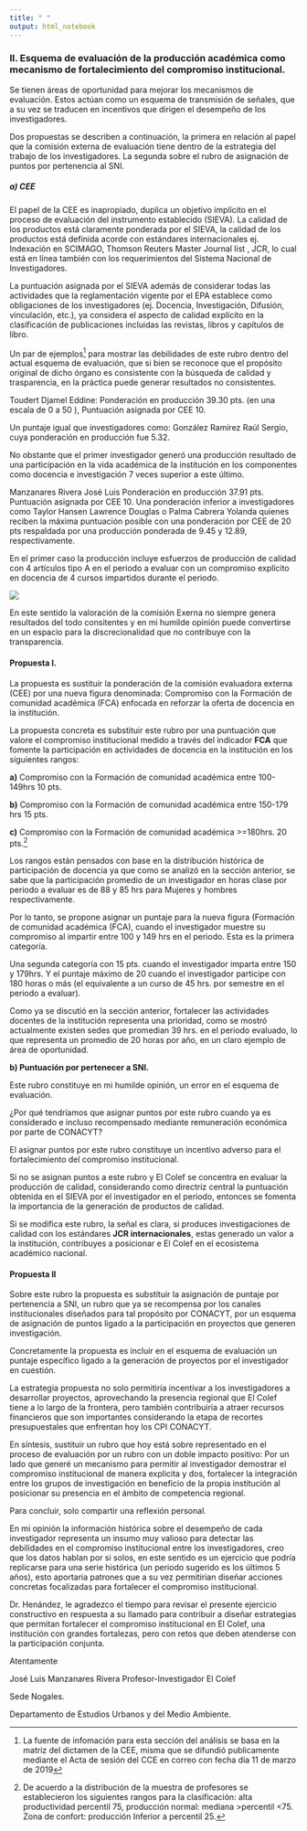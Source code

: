 ```yaml
---
title: " "
output: html_notebook
---
```


### II. Esquema de evaluación de la producción académica como mecanismo de fortalecimiento del compromiso institucional.

Se tienen áreas de oportunidad para mejorar los mecanismos de evaluación. Estos actúan como un esquema de transmisión de señales, que a su vez se traducen en incentivos que dirigen el desempeño de los investigadores.

Dos propuestas se describen a continuación, la primera en relación al papel que la comisión externa de evaluación tiene dentro de la estrategia del trabajo de los investigadores. La segunda sobre el rubro de asignación de puntos por pertenencia al SNI.

##### a)	CEE 

El papel de la CEE es inapropiado, duplica un objetivo implícito en el proceso de evaluación del instrumento establecido (SIEVA).
La calidad de los productos está claramente ponderada por el SIEVA, la calidad de los productos está definida acorde con estándares internacionales ej. Indexación en SCIMAGO, Thomson Reuters Master Journal list , JCR, lo cual está en línea también con los requerimientos del Sistema Nacional de Investigadores.


La puntuación asignada por el SIEVA además de considerar todas las actividades que la reglamentación vigente por el EPA establece como obligaciones de los investigadores (ej. Docencia, Investigación, Difusión, vinculación, etc.), ya considera el aspecto de calidad explícito en la clasificación de publicaciones incluidas las revistas, libros y capítulos de libro.  


Un par de ejemplos^[La fuente de infomación para esta sección del análisis se basa en la matriz del dictamen de la CEE, misma que se  difundió publicamente mediante el Acta de sesión  del CCE en correo con fecha  dia 11 de marzo de 2019] para mostrar las debilidades de este rubro dentro del actual esquema de evaluación, que si bien se reconoce que el propósito original de dicho órgano es consistente con la búsqueda de calidad y trasparencia, en la práctica puede generar resultados no consistentes.  


Toudert Djamel Eddine: Ponderación en producción 39.30 pts. (en una escala de 0 a 50 ), Puntuación asignada por CEE 10.

Un puntaje igual que investigadores como: González Ramírez Raúl Sergio, cuya ponderación en producción fue 5.32. 

No obstante que el primer investigador generó una producción resultado de una participación en la vida académica de la institución en los componentes como docencia e investigación  7 veces superior a este último. 

Manzanares Rivera José Luis Ponderación en producción 37.91 pts. Puntuación asignada por CEE 10. Una ponderación inferior a investigadores como Taylor Hansen Lawrence Douglas o Palma Cabrera Yolanda quienes reciben la máxima puntuación posible con una ponderación por CEE de 20 pts respaldada por una producción ponderada de 9.45  y 12.89, respectivamente.

En el primer caso la producción incluye esfuerzos de producción de calidad con 4 artículos tipo A en el periodo a evaluar con un compromiso explícito en docencia de 4 cursos impartidos durante el periodo.

![](/img/cee.jpg)


En este sentido la valoración de la comisión Exerna no siempre genera resultados del todo consitentes y en mi humilde opinión puede convertirse en un espacio para la discrecionalidad que no contribuye con la transparencia. 

#### Propuesta I.

La propuesta es sustituir la ponderación de la comisión evaluadora externa (CEE) por una nueva figura denominada:  Compromiso con la Formación de comunidad académica (FCA) enfocada en reforzar la oferta de docencia en la institución.


La propuesta concreta es substituir este rubro por una puntuación que valore el compromiso institucional medido a través del indicador **FCA** que fomente la participación en actividades de docencia en la institución en los siguientes rangos:

**a)**	Compromiso con la Formación de comunidad académica entre 100-149hrs 	10 pts.


**b)**	Compromiso con la Formación de comunidad académica entre 150-179 hrs  	15 pts.


**c)**	Compromiso con la Formación de comunidad académica >=180hrs.  		20 pts.^[
De acuerdo a la distribución de la muestra de profesores se establecieron los siguientes rangos para la clasificación: alta productividad percentil 75, producción normal: mediana >percentil <75. Zona de confort: producción Inferior a percentil 25.]


Los rangos están pensados con base en la distribución histórica de participación de docencia ya que como se analizó en la sección anterior, se sabe que la participación promedio de un investigador en horas clase por periodo a evaluar es de 88 y 85 hrs para Mujeres y hombres respectivamente. 

Por lo tanto, se propone asignar un puntaje para la nueva figura (Formación de comunidad académica (FCA), cuando el investigador muestre su compromiso al impartir entre 100 y 149 hrs en el periodo.  Esta es la primera categoría. 


Una segunda categoría con 15 pts. cuando el investigador imparta entre 150 y  179hrs. Y el puntaje máximo de 20 cuando el investigador participe con 180 horas o más (el equivalente a un curso de 45 hrs. por semestre en el periodo a evaluar).


Como ya se discutió en la sección anterior, fortalecer las actividades docentes de la institución representa una prioridad, como se mostró actualmente existen sedes que promedian 39 hrs. en el periodo evaluado, lo que representa un promedio de 20 horas por año, en un claro ejemplo de área de oportunidad.

  

**b) Puntuación por pertenecer a SNI.** 

Este rubro constituye en mi humilde opinión, un error en el esquema de evaluación. 

¿Por qué tendríamos que asignar puntos por este rubro cuando ya es considerado e incluso recompensado mediante remuneración económica por parte de CONACYT?

El asignar puntos por este rubro constituye un incentivo adverso para el fortalecimiento del compromiso institucional. 

Si no se asignan puntos a este rubro y El Colef se concentra en evaluar la producción de calidad, considerando como directriz central la puntuación obtenida en el SIEVA por el investigador en el periodo, entonces se fomenta la importancia de la generación de productos de calidad.


Si se modifica este rubro, la señal es clara, si produces investigaciones de calidad con los estándares **JCR internacionales**, estas generado un valor a la institución, contribuyes a posicionar e El Colef en el ecosistema académico nacional.

#### Propuesta II

Sobre este rubro la propuesta es substituir la asignación de puntaje por pertenencia a SNI, un rubro que ya se recompensa por los canales institucionales diseñados para tal propósito por CONACYT, por un esquema de asignación de puntos ligado a la participación en proyectos que generen investigación.

Concretamente la propuesta es incluir en el esquema de evaluación un puntaje específico ligado a la generación de proyectos por el investigador en cuestión. 

La estrategia propuesta no solo permitiría incentivar a los investigadores a desarrollar proyectos, aprovechando la presencia regional que El Colef tiene a lo largo de la frontera, pero también contribuiría a atraer recursos financieros que son importantes considerando la etapa de recortes presupuestales que enfrentan hoy los CPI CONACYT.

En síntesis, sustituir un rubro que hoy está sobre representado en el proceso de evaluación por un rubro con un doble impacto positivo: Por un lado que generé un mecanismo para permitir al investigador demostrar el compromiso institucional de manera explicita y dos, fortalecer la integración entre los grupos de investigación en beneficio de la propia institución al posicionar su presencia en el ámbito de competencia regional.


Para concluir, solo compartir una reflexión personal. 

En mi opinión la información histórica sobre el desempeño de cada investigador representa un insumo  muy valioso para detectar las debilidades en el compromiso institucional entre los investigadores, creo que los datos hablan por si solos, en este sentido es un ejercicio que podría replicarse  para una serie histórica (un periodo sugerido es los últimos 5 años), esto aportaria patrones  que a su vez permitirian diseñar acciones concretas focalizadas para fortalecer el compromiso institucional.

Dr. Henández, le agradezco el tiempo para revisar el presente ejercicio constructivo en respuesta a su llamado para contribuir a diseñar estrategias que permitan fortalecer el compromiso institucional en El Colef, una institución con grandes fortalezas, pero con retos que deben atenderse con la participación conjunta.



Atentamente

José Luis Manzanares Rivera
Profesor-Investigador El Colef 

Sede Nogales. 

Departamento de Estudios Urbanos y del Medio Ambiente.



